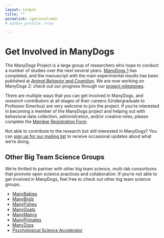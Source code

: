 ```yaml
---
layout: single
title: ""
permalink: /getinvolved/
# author_profile: true

---
```


# Get Involved in ManyDogs

The ManyDogs Project is a large group of researchers who hope to conduct a number of studies over the next several years. [ManyDogs 1](manydogs1.qmd) has completed, and the manuscript with the main experimental results has been published at [_Animal Behavior and Cognition_](https://doi.org/10.26451/abc.10.03.03.2023). We are now working on ManyDogs 2: check out our progress through our [project milestones](manydogs2.qmd).

There are multiple ways that you can get involved in ManyDogs, and _research contributors_ at all stages of their careers (Undergraduate to Professor Emeritus) are very welcome to join the project. If you're interested in becoming a member of the ManyDogs project and helping out with behavioral data collection,  administration,  and/or creative roles, please complete the [Member Registration Form](https://ssp.qualtrics.com/jfe/form/SV_6XLshnyTmIOWiua). 

Not able to contribute to the research but still interested in ManyDogs? You can [sign up for our mailing list](https://ssp.qualtrics.com/jfe/form/SV_3P3FKn7i0NuYq8u) to receive occasional updates about what we're doing.


## Other Big Team Science Groups
We're thrilled to partner with other big team science, multi-lab consortiums that promote open science practices and collaboration. If you're not able to get involved in ManyDogs, feel free to check out other big team science groups.

* [ManyBabies](https://manybabies.github.io/)
* [ManyBirds](https://themanybirds.com/)
* [ManyFishes](https://themanyfishes.github.io/)
* [ManyGoats](https://www.themanygoatsproject.com/)
* [ManyManys](https://manymanys.github.io/)
* [ManyPrimates](https://manyprimates.github.io)
* [ManyZoos](https://manyzoos.weebly.com/)
* [Psychological Science Accelerator](https://psysciacc.org/)